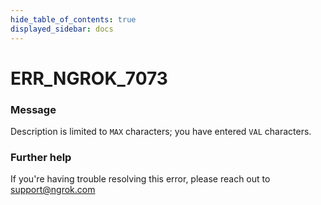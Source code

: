 ```yaml
---
hide_table_of_contents: true
displayed_sidebar: docs
---
```



# ERR_NGROK_7073

### Message
Description is limited to `MAX` characters; you have entered `VAL` characters.

<ErrorDetails error='err_ngrok_7073' />


### Further help
If you're having trouble resolving this error, please reach out to [support@ngrok.com](mailto:support@ngrok.com?subject=Help%20with%20ERR_NGROK_7073)

